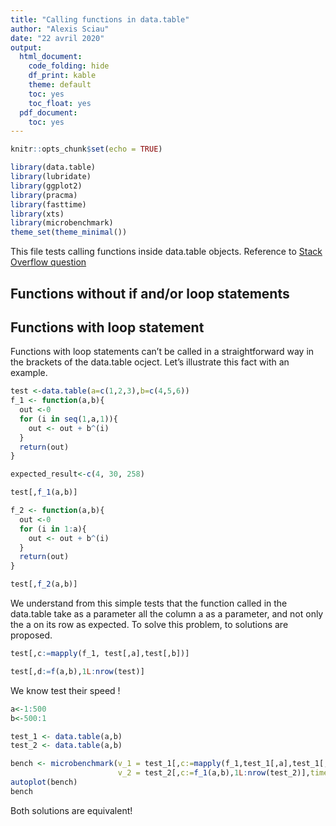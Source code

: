 ```yaml
---
title: "Calling functions in data.table"
author: "Alexis Sciau"
date: "22 avril 2020"
output:
  html_document:
    code_folding: hide
    df_print: kable
    theme: default
    toc: yes
    toc_float: yes
  pdf_document:
    toc: yes
---
```


```r
knitr::opts_chunk$set(echo = TRUE)
```

```r
library(data.table)
library(lubridate)
library(ggplot2)
library(pracma)
library(fasttime)
library(xts)
library(microbenchmark)
theme_set(theme_minimal())
```

This file tests calling functions inside data.table objects. Reference to [Stack Overflow question](https://stackoverflow.com/questions/61344686/calling-user-defined-function-from-data-table-object/61345840?noredirect=1#comment108539582_61345840)

## Functions without if and/or loop statements

## Functions with loop statement
Functions with loop statements can't be called in a straightforward way in the brackets of the data.table ocject. Let's illustrate this fact with an example.

```r
test <-data.table(a=c(1,2,3),b=c(4,5,6))
f_1 <- function(a,b){
  out <-0
  for (i in seq(1,a,1)){
    out <- out + b^(i) 
  }
  return(out)
}

expected_result<-c(4, 30, 258)

test[,f_1(a,b)]
```

```r
f_2 <- function(a,b){
  out <-0
  for (i in 1:a){
    out <- out + b^(i) 
  }
  return(out)
}

test[,f_2(a,b)]
```

We understand from this simple tests that the function called in the data.table take as a parameter all the column a as a parameter, and not only the a on its row as expected. To solve this problem, to solutions are proposed. 

```r
test[,c:=mapply(f_1, test[,a],test[,b])]

test[,d:=f(a,b),1L:nrow(test)]
```

We know test their speed !
```r
a<-1:500
b<-500:1

test_1 <- data.table(a,b)
test_2 <- data.table(a,b)

bench <- microbenchmark(v_1 = test_1[,c:=mapply(f_1,test_1[,a],test_1[,b])],
                        v_2 = test_2[,c:=f_1(a,b),1L:nrow(test_2)],times=100L)
autoplot(bench)
bench
```

Both solutions are equivalent!
